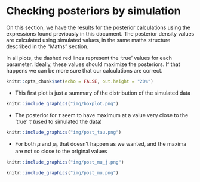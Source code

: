 # Checking posteriors by simulation

On this section, we have the results for the posterior calculations
using the expressions found previously in this document. The 
posterior density values are calculated using simulated values, in the
same maths structure described in the "Maths" section.

In all plots, the dashed red lines represent the 'true' values
for each parameter. Ideally, these values should maximize the posteriors.
If that happens we can be more sure that our calculations are 
correct. 


```r
knitr::opts_chunk$set(echo = FALSE, out.height = "20%")
```

- This first plot is just a summary of the distribution of the simulated data
```r
knitr::include_graphics("img/boxplot.png")
```

- The posterior for $\tau$ seem to have maximum at a value very close to
the 'true' $\tau$ (used to simulated the data)

```r
knitr::include_graphics("img/post_tau.png")
```


- For both $\mu$ and $\mu_j$, that doesn't happen as we wanted, and
the maxima are not so close to the original values  

```r
knitr::include_graphics("img/post_mu_j.png")
```


```r
knitr::include_graphics("img/post_mu.png")
```
